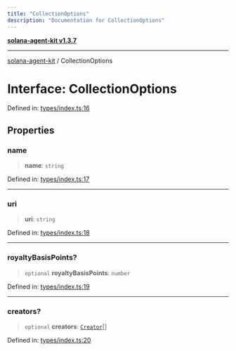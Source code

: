 ```yaml
---
title: "CollectionOptions"
description: "Documentation for CollectionOptions"
---
```


[**solana-agent-kit v1.3.7**](../README.md)

***

[solana-agent-kit](../README.md) / CollectionOptions

# Interface: CollectionOptions

Defined in: [types/index.ts:16](https://github.com/sendaifun/solana-agent-kit/blob/6acfa958180602da3c2d2ac883bf660ca90dba2f/src/types/index.ts#L16)

## Properties

### name

> **name**: `string`

Defined in: [types/index.ts:17](https://github.com/sendaifun/solana-agent-kit/blob/6acfa958180602da3c2d2ac883bf660ca90dba2f/src/types/index.ts#L17)

***

### uri

> **uri**: `string`

Defined in: [types/index.ts:18](https://github.com/sendaifun/solana-agent-kit/blob/6acfa958180602da3c2d2ac883bf660ca90dba2f/src/types/index.ts#L18)

***

### royaltyBasisPoints?

> `optional` **royaltyBasisPoints**: `number`

Defined in: [types/index.ts:19](https://github.com/sendaifun/solana-agent-kit/blob/6acfa958180602da3c2d2ac883bf660ca90dba2f/src/types/index.ts#L19)

***

### creators?

> `optional` **creators**: [`Creator`](Creator.md)[]

Defined in: [types/index.ts:20](https://github.com/sendaifun/solana-agent-kit/blob/6acfa958180602da3c2d2ac883bf660ca90dba2f/src/types/index.ts#L20)
